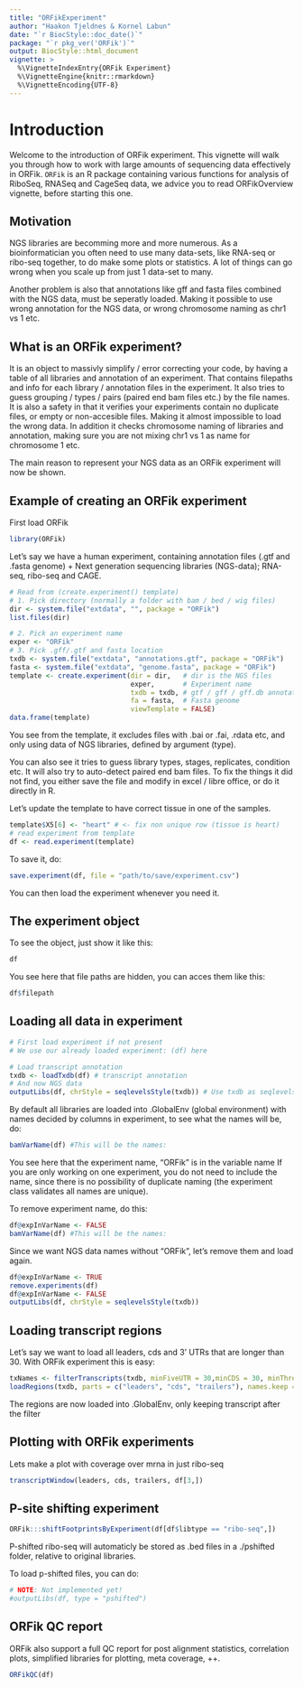 ```yaml
---
title: "ORFikExperiment"
author: "Haakon Tjeldnes & Kornel Labun"
date: "`r BiocStyle::doc_date()`"
package: "`r pkg_ver('ORFik')`"
output: BiocStyle::html_document
vignette: >
  %\VignetteIndexEntry{ORFik Experiment}
  %\VignetteEngine{knitr::rmarkdown}
  %\VignetteEncoding{UTF-8}
---
```


# Introduction

Welcome to the introduction of ORFik experiment. This vignette will walk you through how to work with large amounts of sequencing data effectively in ORFik.
`ORFik` is an R package containing various functions for analysis of RiboSeq, RNASeq and CageSeq data, we advice you to read ORFikOverview vignette, before starting this one.

## Motivation
NGS libraries are becomming more and more numerous. As a bioinformatician you often need to use many data-sets, like RNA-seq or ribo-seq together, to do make some plots or statistics. A lot of things can go wrong when you scale up from just 1 data-set to many.

Another problem is also that annotations like gff and fasta files combined with the NGS data, must be seperatly loaded. Making it possible to use wrong annotation for the NGS data, or wrong chromosome naming as chr1 vs 1 etc.

## What is an ORFik experiment?
It is an object to massivly simplify / error correcting your code, by having a table of all libraries and annotation of an experiment. That contains filepaths and info for each library / annotation files in the experiment. It also tries to guess grouping / types / pairs (paired end bam files etc.) by the file names. It is also a safety in that it verifies your experiments contain no duplicate files, or empty or non-accesible files.  Making it almost impossible to load the wrong data. In addition it checks chromosome naming of libraries and annotation, making sure you are not mixing chr1 vs 1 as name for chromosome 1 etc.

The main reason to represent your NGS data as an ORFik experiment will now be shown.

## Example of creating an ORFik experiment
First load ORFik
```r
library(ORFik)
```

Let's say we have a human experiment, containing annotation files (.gtf and .fasta genome) + Next generation sequencing libraries (NGS-data); RNA-seq, ribo-seq and CAGE.
```r
# Read from (create.experiment() template)
# 1. Pick directory (normally a folder with bam / bed / wig files)
dir <- system.file("extdata", "", package = "ORFik")
list.files(dir)
```

```r
# 2. Pick an experiment name
exper <- "ORFik"
# 3. Pick .gff/.gtf and fasta location
txdb <- system.file("extdata", "annotations.gtf", package = "ORFik")
fasta <- system.file("extdata", "genome.fasta", package = "ORFik")
template <- create.experiment(dir = dir,   # dir is the NGS files
                              exper,       # Experiment name
                              txdb = txdb, # gtf / gff / gff.db annotation
                              fa = fasta,  # Fasta genome
                              viewTemplate = FALSE)
data.frame(template)
```
You see from the template, it excludes files with .bai or .fai, .rdata etc, and only using data of NGS libraries, defined by argument (type).

You can also see it tries to guess library types, stages, replicates, condition etc. It will also try to auto-detect paired end bam files.
To fix the things it did not find, you either save the file and modify in excel / libre office, or do it directly in R.

Let's update the template to have correct tissue in one of the samples.
```r
template$X5[6] <- "heart" # <- fix non unique row (tissue is heart)
# read experiment from template
df <- read.experiment(template)
```

To save it, do:
```r
save.experiment(df, file = "path/to/save/experiment.csv")
```
You can then load the experiment whenever you need it.

## The experiment object
To see the object, just show it like this:
```r
df
```
You see here that file paths are hidden, you can acces them like this:

```r
df$filepath
```
## Loading all data in experiment
```r
# First load experiment if not present
# We use our already loaded experiment: (df) here

# Load transcript annotation
txdb <- loadTxdb(df) # transcript annotation
# And now NGS data
outputLibs(df, chrStyle = seqlevelsStyle(txdb)) # Use txdb as seqlevelsStyle reference
```
By default all libraries are loaded into .GlobalEnv (global environment) with names decided by
columns in experiment, to see what the names will be, do:

```r
bamVarName(df) #This will be the names:
```

You see here that the experiment name, "ORFik" is in the variable name
If you are only working on one experiment, you do not need to include the name, since
there is no possibility of duplicate naming (the experiment class validates all names are unique). 

To remove experiment name, do this:
```r
df@expInVarName <- FALSE
bamVarName(df) #This will be the names:
```
Since we want NGS data names without "ORFik", let's remove them and load again.

```r
df@expInVarName <- TRUE
remove.experiments(df)
df@expInVarName <- FALSE
outputLibs(df, chrStyle = seqlevelsStyle(txdb)) 
```

## Loading transcript regions
Let's say we want to load all leaders, cds and 3' UTRs that are longer than 30.
With ORFik experiment this is easy:
```r
txNames <- filterTranscripts(txdb, minFiveUTR = 30,minCDS = 30, minThreeUTR = 30)
loadRegions(txdb, parts = c("leaders", "cds", "trailers"), names.keep = txNames)
```
The regions are now loaded into .GlobalEnv, only keeping transcript after the filter

## Plotting with ORFik experiments
Lets make a plot with coverage over mrna in just ribo-seq
```r
transcriptWindow(leaders, cds, trailers, df[3,])
```

## P-site shifting experiment
```r
ORFik:::shiftFootprintsByExperiment(df[df$libtype == "ribo-seq",])
```
P-shifted ribo-seq will automaticly be stored as .bed files in a ./pshifted folder, relative to original libraries.

To load p-shifted files, you can do:
```r
# NOTE: Not implemented yet!
#outputLibs(df, type = "pshifted")
```

## ORFik QC report
ORFik also support a full QC report for post alignment statistics, correlation plots,
simplified libraries for plotting, meta coverage, ++.

```r
ORFikQC(df)
```
